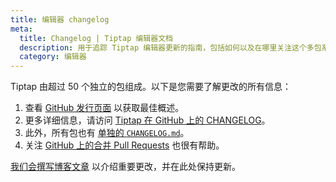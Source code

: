 ```yaml
---
title: 编辑器 changelog
meta:
  title: Changelog | Tiptap 编辑器文档
  description: 用于追踪 Tiptap 编辑器更新的指南，包括如何以及在哪里关注这个多包系统的更新信息。
  category: 编辑器
---
```


Tiptap 由超过 50 个独立的包组成。以下是您需要了解更改的所有信息：

1. 查看 [GitHub 发行页面](https://github.com/ueberdosis/tiptap/releases) 以获取最佳概述。
2. 更多详细信息，请访问 [Tiptap 在 GitHub 上的 CHANGELOG](https://github.com/ueberdosis/tiptap/blob/main/CHANGELOG.md)。
3. 此外，所有包也有 [单独的 `CHANGELOG.md`](https://github.com/ueberdosis/tiptap/blob/main/packages)。
4. 关注 [GitHub 上的合并 Pull Requests](https://github.com/ueberdosis/tiptap/pulls?q=is%3Apr+is%3Aclosed) 也很有帮助。

[我们会撰写博客文章](https://tiptap.dev/blog) 以介绍重要更改，并在此处保持更新。